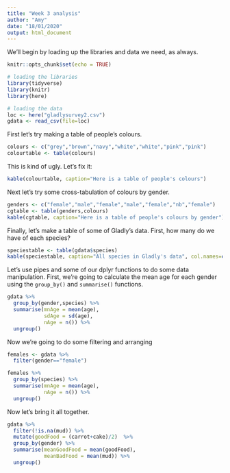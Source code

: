```yaml
---
title: "Week 3 analysis"
author: "Amy"
date: "18/01/2020"
output: html_document
---
```


We'll begin by loading up the libraries and data we need, as always.

```r
knitr::opts_chunk$set(echo = TRUE)

# loading the libraries
library(tidyverse)
library(knitr)
library(here)

# loading the data
loc <- here("gladlysurvey2.csv")
gdata <- read_csv(file=loc)
```

First let's try making a table of people's colours.

```r
colours <- c("grey","brown","navy","white","white","pink","pink")
colourtable <- table(colours)
```

This is kind of ugly. Let's fix it:

```r
kable(colourtable, caption="Here is a table of people's colours")
```


Next let's try some cross-tabulation of colours by gender.

```r
genders <- c("female","male","female","male","female","nb","female")
cgtable <- table(genders,colours)
kable(cgtable, caption="Here is a table of people's colours by gender")
```

Finally, let's make a table of some of Gladly's data. First, how many do we have of each species?

```r
speciestable <- table(gdata$species)
kable(speciestable, caption="All species in Gladly's data", col.names=c("Species","Frequency"))
```

Let's use pipes and some of our dplyr functions to do some data manipulation. First, we're going to calculate the mean age for each gender using the `group_by()` and `summarise()` functions.

```r
gdata %>%
  group_by(gender,species) %>%
  summarise(mnAge = mean(age),
            sdAge = sd(age),
            nAge = n()) %>%
  ungroup()
```

Now we're going to do some filtering and arranging

```r
females <- gdata %>%
  filter(gender=="female")

females %>%
  group_by(species) %>%
  summarise(mnAge = mean(age),
            nAge = n()) %>%
  ungroup()
```

Now let's bring it all together.

```r
gdata %>%
  filter(!is.na(mud)) %>%
  mutate(goodFood = (carrot+cake)/2)  %>%
  group_by(gender) %>%
  summarise(meanGoodFood = mean(goodFood),
            meanBadFood = mean(mud)) %>%
  ungroup()
```

